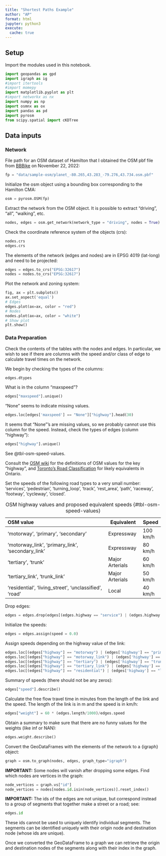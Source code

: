 ```yaml
---
title: "Shortest Paths Example"
author: "AP"
format: html
jupyter: python3
execute: 
  cache: true
---
```


## Setup

Import the modules used in this notebook.
```python
import geopandas as gpd
import igraph as ig
#import itertools
#import momepy
import matplotlib.pyplot as plt
#import networkx as nx
import numpy as np
import osmnx as ox
import pandas as pd
import pyrosm
from scipy.spatial import cKDTree
```

## Data inputs

### Network

File path for an OSM dataset of Hamilton that I obtained the OSM pbf file from [BBBike](https://extract.bbbike.org/) on November 22, 2022:
```python
fp = "data/sample-osm/planet_-80.265,43.283_-79.276,43.734.osm.pbf"
```

Initialize the osm object using a bounding box corresponding to the Hamilton CMA:
```python
osm = pyrosm.OSM(fp)
```

Extract the network from the OSM object. It is possible to extract "driving", "all", "walking", etc.
```python
nodes, edges = osm.get_network(network_type = "driving", nodes = True)
```

Check the coordinate reference system of the objects (crs):
```python
nodes.crs
edges.crs
```

The elements of the network (edges and nodes) are in EPSG 4019 (lat-long) and need to be projected:
```python
edges = edges.to_crs("EPSG:32617")
nodes = nodes.to_crs("EPSG:32617")
```

Plot the network and zoning system:
```python
fig, ax = plt.subplots()
ax.set_aspect('equal')
# Edges
edges.plot(ax=ax, color = "red")
# Nodes
nodes.plot(ax=ax, color = "white")
# Show plot
plt.show()
```

### Data Preparation

Check the contents of the tables with the nodes and edges. In particular, we wish to see if there are columns with the speed and/or class of edge to calculate travel times on the network.

We begin by checking the types of the columns:
```python
edges.dtypes
```

What is in the column "maxspeed"?
```python
edges["maxspeed"].unique()
```

"None" seems to indicate missing values.
```python
edges.loc[edges['maxspeed'] == "None"]["highway"].head(30)
```

It seems that "None"'s are missing values, so we probably cannot use this column for the speed. Instead, check the types of edges (column "highway"):
```python
edges["highway"].unique()
```

See @tbl-osm-speed-values. 

Consult the [OSM wiki](https://wiki.openstreetmap.org/wiki/Key:highway) for the definitions of OSM values for the key "highway", and [Toronto's Road Classification](https://www.toronto.ca/wp-content/uploads/2018/01/950a-Road-Classification_Summary-Document.pdf) for likely equivalents in Ontario.

Set the speeds of the following road types to a very small number:
'services', 'pedestrian', 'turning_loop', 'track', 'rest_area', 'path', 'raceway', 'footway', 'cycleway', 'closed'.


| OSM value                                                | Equivalent         | Speed      |
|:---------------------------------------------------------|--------------------|------------|
| 'motorway', 'primary', 'secondary'                       | Expressway         | 100 km/h   |
| 'motorway_link', 'primary_link', 'secondary_link'        | Expressway         | 80 km/h    |
| 'tertiary', 'trunk'                                      | Major Arterials    | 60 km/h    |
| 'tertiary_link', 'trunk_link'                            | Major Arterials    | 50 km/h    |
| 'residential', 'living_street', 'unclassified', 'road'   | Local              | 40 km/h    |

: OSM highway values and proposed equivalent speeds {#tbl-osm-speed-values}

Drop edges:
```python
edges = edges.drop(edges[(edges.highway == "service") | (edges.highway == "services") | (edges.highway == "pedestrian") | (edges.highway == "path") | (edges.highway == "footway") | (edges.highway == "cycleway") | (edges.highway == "raceway") | (edges.highway == "track") | (edges.highway == "turning_loop") | (edges.highway == "rest_area") | (edges.highway == "closed")].index)
```       

Initialize the speeds:
```python
edges = edges.assign(speed = 0.0)
```

Assign speeds depending on the highway value of the link:
```python
edges.loc[(edges["highway"] == "motorway") | (edges['highway'] == "primary") | (edges['highway'] == "secondary"), "speed"] = 100
edges.loc[(edges["highway"] == "motorway_link") | (edges['highway'] == "primary_link") | (edges['highway'] == "secondary_link"), "speed"] = 80
edges.loc[(edges["highway"] == "tertiary") | (edges['highway'] == "trunk"), "speed"] = 60
edges.loc[(edges["highway"] == "tertiary_link") | (edges['highway'] == "trunk_link"), "speed"] = 50
edges.loc[(edges["highway"] == "residential") | (edges['highway'] == "living_street") | (edges['highway'] == "unclassified")| (edges['highway'] == "road"), "speed"] = 40
```

Summary of speeds (there should not be any zeros):
```python
edges["speed"].describe()
```

Calculate the free flow travel time in minutes from the length of the link and the speed. The length of the link is in m and the speed is in km/h:
```python

edges["weight"] = 60 * (edges.length/1000)/edges.speed
```

Obtain a summary to make sure that there are no funny values for the weights (like inf or NAN):
```python
edges.weight.describe()
```

Convert the GeoDataFrames with the elements of the network to a {igraph} object:
```python
graph = osm.to_graph(nodes, edges, graph_type="igraph")
```

**IMPORTANT:** Some nodes will vanish after dropping some edges. Find which nodes are vertices in the graph:
```python
node_vertices = graph.vs["id"]
node_vertices = nodes[nodes.id.isin(node_vertices)].reset_index()
```

**IMPORTANT:** The ids of the edges are not unique, but correspond instead to a group of segments that together make a street or a road; see:
```python
edges.id
```

These ids cannot be used to uniquely identify individual segments. The segments can be identified uniquely with their origin node and destination node (whose ids are unique).

Once we converted the GeoDataFrame to a graph we can retrieve the origin and destination nodes of the segments along with their index in the graph.

